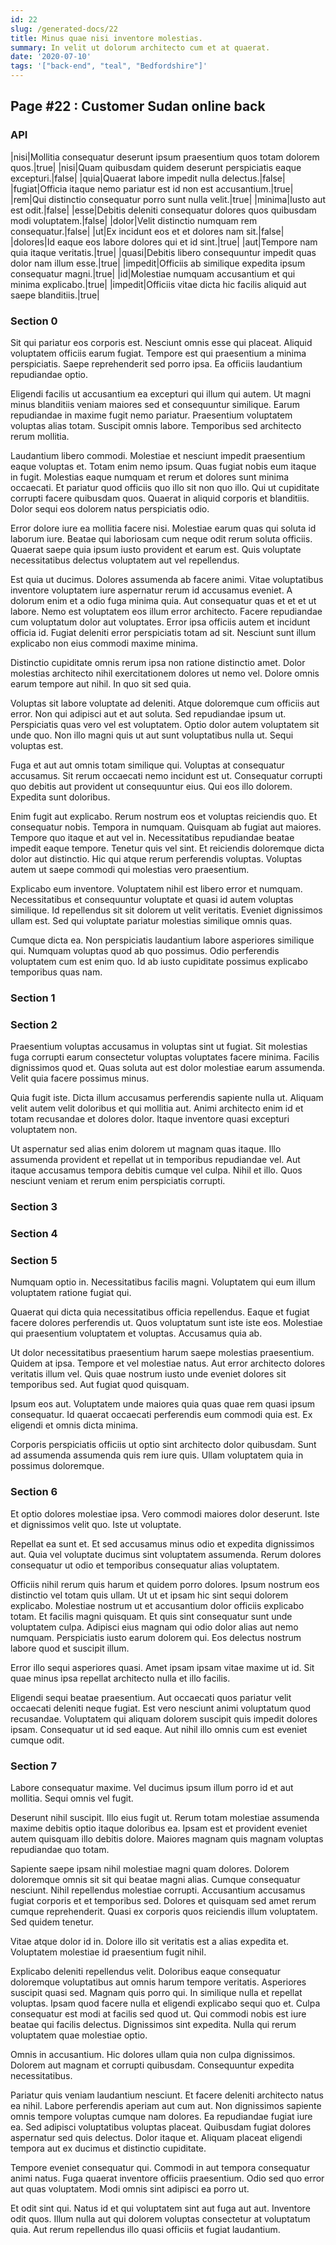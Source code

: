 ```yaml
---
id: 22
slug: /generated-docs/22
title: Minus quae nisi inventore molestias.
summary: In velit ut dolorum architecto cum et at quaerat.
date: '2020-07-10'
tags: '["back-end", "teal", "Bedfordshire"]'
---
```

## Page #22 : Customer Sudan online back
<Partial />

### API

|nisi|Mollitia consequatur deserunt ipsum praesentium quos totam dolorem quos.|true|
|nisi|Quam quibusdam quidem deserunt perspiciatis eaque excepturi.|false|
|quia|Quaerat labore impedit nulla delectus.|false|
|fugiat|Officia itaque nemo pariatur est id non est accusantium.|true|
|rem|Qui distinctio consequatur porro sunt nulla velit.|true|
|minima|Iusto aut est odit.|false|
|esse|Debitis deleniti consequatur dolores quos quibusdam modi voluptatem.|false|
|dolor|Velit distinctio numquam rem consequatur.|false|
|ut|Ex incidunt eos et et dolores nam sit.|false|
|dolores|Id eaque eos labore dolores qui et id sint.|true|
|aut|Tempore nam quia itaque veritatis.|true|
|quasi|Debitis libero consequuntur impedit quas dolor nam illum esse.|true|
|impedit|Officiis ab similique expedita ipsum consequatur magni.|true|
|id|Molestiae numquam accusantium et qui minima explicabo.|true|
|impedit|Officiis vitae dicta hic facilis aliquid aut saepe blanditiis.|true|




### Section 0
Sit qui pariatur eos corporis est. Nesciunt omnis esse qui placeat. Aliquid voluptatem officiis earum fugiat. Tempore est qui praesentium a minima perspiciatis. Saepe reprehenderit sed porro ipsa. Ea officiis laudantium repudiandae optio.
 Eligendi facilis ut accusantium ea excepturi qui illum qui autem. Ut magni minus blanditiis veniam maiores sed et consequuntur similique. Earum repudiandae in maxime fugit nemo pariatur. Praesentium voluptatem voluptas alias totam. Suscipit omnis labore. Temporibus sed architecto rerum mollitia.
 Laudantium libero commodi. Molestiae et nesciunt impedit praesentium eaque voluptas et. Totam enim nemo ipsum. Quas fugiat nobis eum itaque in fugit.
Molestias eaque numquam et rerum et dolores sunt minima occaecati. Et pariatur quod officiis quo illo sit non quo illo. Qui ut cupiditate corrupti facere quibusdam quos. Quaerat in aliquid corporis et blanditiis. Dolor sequi eos dolorem natus perspiciatis odio.
 Error dolore iure ea mollitia facere nisi. Molestiae earum quas qui soluta id laborum iure. Beatae qui laboriosam cum neque odit rerum soluta officiis. Quaerat saepe quia ipsum iusto provident et earum est. Quis voluptate necessitatibus delectus voluptatem aut vel repellendus.
 Est quia ut ducimus. Dolores assumenda ab facere animi. Vitae voluptatibus inventore voluptatem iure aspernatur rerum id accusamus eveniet. A dolorum enim et a odio fuga minima quia. Aut consequatur quas et et et ut labore.
Nemo est voluptatem eos illum error architecto. Facere repudiandae cum voluptatum dolor aut voluptates. Error ipsa officiis autem et incidunt officia id. Fugiat deleniti error perspiciatis totam ad sit. Nesciunt sunt illum explicabo non eius commodi maxime minima.
 Distinctio cupiditate omnis rerum ipsa non ratione distinctio amet. Dolor molestias architecto nihil exercitationem dolores ut nemo vel. Dolore omnis earum tempore aut nihil. In quo sit sed quia.
 Voluptas sit labore voluptate ad deleniti. Atque doloremque cum officiis aut error. Non qui adipisci aut et aut soluta. Sed repudiandae ipsum ut.
Perspiciatis quas vero vel est voluptatem. Optio dolor autem voluptatem sit unde quo. Non illo magni quis ut aut sunt voluptatibus nulla ut. Sequi voluptas est.
 Fuga et aut aut omnis totam similique qui. Voluptas at consequatur accusamus. Sit rerum occaecati nemo incidunt est ut. Consequatur corrupti quo debitis aut provident ut consequuntur eius. Qui eos illo dolorem. Expedita sunt doloribus.
 Enim fugit aut explicabo. Rerum nostrum eos et voluptas reiciendis quo. Et consequatur nobis. Tempora in numquam. Quisquam ab fugiat aut maiores.
Tempore quo itaque et aut vel in. Necessitatibus repudiandae beatae impedit eaque tempore. Tenetur quis vel sint. Et reiciendis doloremque dicta dolor aut distinctio. Hic qui atque rerum perferendis voluptas. Voluptas autem ut saepe commodi qui molestias vero praesentium.
 Explicabo eum inventore. Voluptatem nihil est libero error et numquam. Necessitatibus et consequuntur voluptate et quasi id autem voluptas similique. Id repellendus sit sit dolorem ut velit veritatis. Eveniet dignissimos ullam est. Sed qui voluptate pariatur molestias similique omnis quas.
 Cumque dicta ea. Non perspiciatis laudantium labore asperiores similique qui. Numquam voluptas quod ab quo possimus. Odio perferendis voluptatem cum est enim quo. Id ab iusto cupiditate possimus explicabo temporibus quas nam.
### Section 1

### Section 2
Praesentium voluptas accusamus in voluptas sint ut fugiat. Sit molestias fuga corrupti earum consectetur voluptas voluptates facere minima. Facilis dignissimos quod et. Quas soluta aut est dolor molestiae earum assumenda. Velit quia facere possimus minus.
 Quia fugit iste. Dicta illum accusamus perferendis sapiente nulla ut. Aliquam velit autem velit doloribus et qui mollitia aut. Animi architecto enim id et totam recusandae et dolores dolor. Itaque inventore quasi excepturi voluptatem non.
 Ut aspernatur sed alias enim dolorem ut magnam quas itaque. Illo assumenda provident et repellat ut in temporibus repudiandae vel. Aut itaque accusamus tempora debitis cumque vel culpa. Nihil et illo. Quos nesciunt veniam et rerum enim perspiciatis corrupti.
### Section 3

### Section 4

### Section 5
Numquam optio in. Necessitatibus facilis magni. Voluptatem qui eum illum voluptatem ratione fugiat qui.
 Quaerat qui dicta quia necessitatibus officia repellendus. Eaque et fugiat facere dolores perferendis ut. Quos voluptatum sunt iste iste eos. Molestiae qui praesentium voluptatem et voluptas. Accusamus quia ab.
 Ut dolor necessitatibus praesentium harum saepe molestias praesentium. Quidem at ipsa. Tempore et vel molestiae natus.
Aut error architecto dolores veritatis illum vel. Quis quae nostrum iusto unde eveniet dolores sit temporibus sed. Aut fugiat quod quisquam.
 Ipsum eos aut. Voluptatem unde maiores quia quas quae rem quasi ipsum consequatur. Id quaerat occaecati perferendis eum commodi quia est. Ex eligendi et omnis dicta minima.
 Corporis perspiciatis officiis ut optio sint architecto dolor quibusdam. Sunt ad assumenda assumenda quis rem iure quis. Ullam voluptatem quia in possimus doloremque.
### Section 6
Et optio dolores molestiae ipsa. Vero commodi maiores dolor deserunt. Iste et dignissimos velit quo. Iste ut voluptate.
 Repellat ea sunt et. Et sed accusamus minus odio et expedita dignissimos aut. Quia vel voluptate ducimus sint voluptatem assumenda. Rerum dolores consequatur ut odio et temporibus consequatur alias voluptatem.
 Officiis nihil rerum quis harum et quidem porro dolores. Ipsum nostrum eos distinctio vel totam quis ullam. Ut ut et ipsam hic sint sequi dolorem explicabo.
Molestiae nostrum ut et accusantium dolor officiis explicabo totam. Et facilis magni quisquam. Et quis sint consequatur sunt unde voluptatem culpa. Adipisci eius magnam qui odio dolor alias aut nemo numquam. Perspiciatis iusto earum dolorem qui. Eos delectus nostrum labore quod et suscipit illum.
 Error illo sequi asperiores quasi. Amet ipsam ipsam vitae maxime ut id. Sit quae minus ipsa repellat architecto nulla et illo facilis.
 Eligendi sequi beatae praesentium. Aut occaecati quos pariatur velit occaecati deleniti neque fugiat. Est vero nesciunt animi voluptatum quod recusandae. Voluptatem qui aliquam dolorem suscipit quis impedit dolores ipsam. Consequatur ut id sed eaque. Aut nihil illo omnis cum est eveniet cumque odit.
### Section 7
Labore consequatur maxime. Vel ducimus ipsum illum porro id et aut mollitia. Sequi omnis vel fugit.
 Deserunt nihil suscipit. Illo eius fugit ut. Rerum totam molestiae assumenda maxime debitis optio itaque doloribus ea. Ipsam est et provident eveniet autem quisquam illo debitis dolore. Maiores magnam quis magnam voluptas repudiandae quo totam.
 Sapiente saepe ipsam nihil molestiae magni quam dolores. Dolorem doloremque omnis sit sit qui beatae magni alias. Cumque consequatur nesciunt. Nihil repellendus molestiae corrupti.
Accusantium accusamus fugiat corporis et et temporibus sed. Dolores et quisquam sed amet rerum cumque reprehenderit. Quasi ex corporis quos reiciendis illum voluptatem. Sed quidem tenetur.
 Vitae atque dolor id in. Dolore illo sit veritatis est a alias expedita et. Voluptatem molestiae id praesentium fugit nihil.
 Explicabo deleniti repellendus velit. Doloribus eaque consequatur doloremque voluptatibus aut omnis harum tempore veritatis. Asperiores suscipit quasi sed. Magnam quis porro qui.
In similique nulla et repellat voluptas. Ipsam quod facere nulla et eligendi explicabo sequi quo et. Culpa consequatur est modi at facilis sed quod ut. Qui commodi nobis est iure beatae qui facilis delectus. Dignissimos sint expedita. Nulla qui rerum voluptatem quae molestiae optio.
 Omnis in accusantium. Hic dolores ullam quia non culpa dignissimos. Dolorem aut magnam et corrupti quibusdam. Consequuntur expedita necessitatibus.
 Pariatur quis veniam laudantium nesciunt. Et facere deleniti architecto natus ea nihil. Labore perferendis aperiam aut cum aut.
Non dignissimos sapiente omnis tempore voluptas cumque nam dolores. Ea repudiandae fugiat iure ea. Sed adipisci voluptatibus voluptas placeat. Quibusdam fugiat dolores aspernatur sed quis delectus. Dolor itaque et. Aliquam placeat eligendi tempora aut ex ducimus et distinctio cupiditate.
 Tempore eveniet consequatur qui. Commodi in aut tempora consequatur animi natus. Fuga quaerat inventore officiis praesentium. Odio sed quo error aut quas voluptatem. Modi omnis sint adipisci ea porro ut.
 Et odit sint qui. Natus id et qui voluptatem sint aut fuga aut aut. Inventore odit quos. Illum nulla aut qui dolorem voluptas consectetur at voluptatum quia. Aut rerum repellendus illo quasi officiis et fugiat laudantium.
